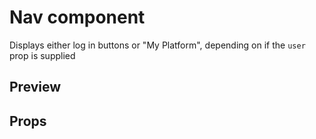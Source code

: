 

<Meta title="Nav" component={Nav} />

# Nav component

Displays either log in buttons or "My Platform", depending on if the `user` prop is supplied

## Preview

<Preview>
  <Story name="Nav (signed out)">
    <Nav />
  </Story>
  <Story name="Nav (signed in)">
    <Nav user={{ username: 'Jeff', id: '12345' }} />
  </Story>
</Preview>

## Props

<Props of={Nav} />
